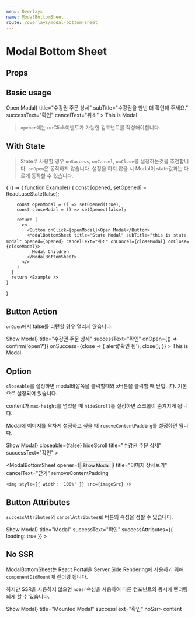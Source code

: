 ```yaml
---
menu: Overlays
name: ModalBottomSheet
route: /overlays/modal-bottom-sheet
---
```



# Modal Bottom Sheet

## Props

<PropsTable of={ModalBottomSheet} />

## Basic usage

<Playground>
  <ModalBottomSheet
    opener={<Button>Open Modal</Button>}
    title="수강권 주문 상세"
    subTitle="수강권을 한번 더 확인해 주세요."
    successText="확인"
    cancelText="취소"
  >
    This is Modal
  </ModalBottomSheet>
</Playground>

> `opener`에는 onClick이벤트가 가능한 컴포넌트를 작성해야합니다.

## With State

> State로 사용할 경우 `onSuccess`, `onCancel`, `onClose`를 설정하는것을 추천합니다.
> `onOpen`은 동작하지 않습니다.
> 설정을 하지 않을 시 Modal이 state값과는 다르게 동작할 수 있습니다.

<Playground>
  {
    () => {
      function Example() {
        const [opened, setOpened] = React.useState(false);

        const openModal = () => setOpened(true);
        const closeModal = () => setOpened(false);

        return (
          <>
            <Button onClick={openModal}>Open Modal</Button>
            <ModalBottomSheet title="State Modal" subTitle="this is state modal" opened={opened} cancelText="취소" onCancel={closeModal} onClose={closeModal}>
              Modal Children
            </ModalBottomSheet>
          </>
        )
      }
      return <Example />
    }

}

</Playground>

## Button Action

`onOpen`에서 false를 리턴할 경우 열리지 않습니다.

<Playground>
  <ModalBottomSheet
    opener={<Button>Show Modal</Button>}
    title="수강권 주문 상세"
    successText="확인"
    onOpen={() => confirm('open?')}
    onSuccess={close => {
      alert('확인 됨');
      close();
    }}
  >
    This is Modal
  </ModalBottomSheet>
</Playground>

## Option

`closeable`를 설정하면 modal바깥쪽을 클릭할때와 x버튼을 클릭할 때 닫힙니다. 기본으로 설정되어 있습니다.

content가 `max-height`를 넘었을 때
`hideScroll`를 설정하면 스크롤이 숨겨지게 됩니다.

Modal에 이미지를 꽉차게 설정하고 싶을 때 `removeContentPadding`를 설정하면 됩니다.

<Playground>
  <ModalBottomSheet
    opener={<Button>Show Modal</Button>}
    closeable={false}
    hideScroll
    title="수강권 주문 상세"
    successText="확인"
  >
    <LongContent />
  </ModalBottomSheet>

  <ModalBottomSheet
    opener={<Button>Show Modal</Button>}
    title="이미지 상세보기"
    cancelText="닫기"
    removeContentPadding
  >
    <img style={{ width: '100%' }} src={imageSrc} />
  </ModalBottomSheet>
</Playground>

## Button Attributes

`successAttributes`와 `cancelAttributes`로 버튼의 속성을 정할 수 있습니다.

<Playground>
  <ModalBottomSheet
    opener={<Button>Show Modal</Button>}
    title="Modal"
    successText="확인"
    successAttributes={{ loading: true }}
    >

  </ModalBottomSheet>
</Playground>

## No SSR

ModalBottomSheet는 React Portal을 Server Side Rendering에 사용하기 위해 `componentDidMount`때 렌더링 됩니다.

하지만 SSR을 사용하지 않으면 `noSsr`속성을 사용하여 다른 컴포넌트와 동시에 랜더링되게 할 수 있습니다.

<Playground>
  <ModalBottomSheet opener={<Button>Show Modal</Button>} title="Mounted Modal" successText="확인" noSsr>
    content
  </ModalBottomSheet>
</Playground>
